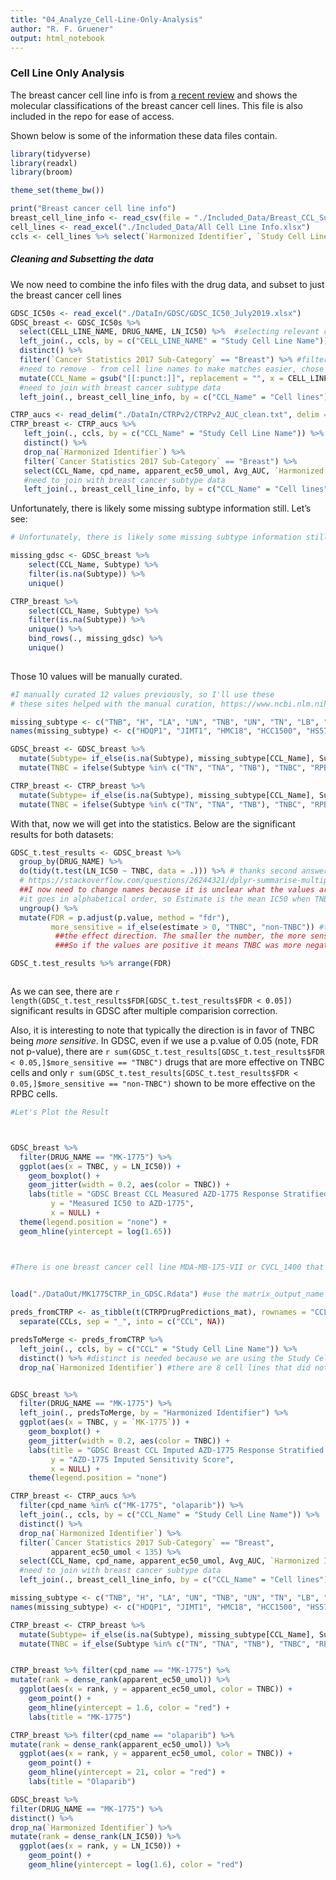 ```yaml
---
title: "04_Analyze_Cell-Line-Only-Analysis"
author: "R. F. Gruener"
output: html_notebook
---
```


### Cell Line Only Analysis

The breast cancer cell line info is from [a recent review](http://www.jcancer.org/v08p3131.htm) and shows the molecular classifications of the breast cancer cell lines. This file is also included in the repo for ease of access. 

Shown below is some of the information these data files contain. 

```r
library(tidyverse)
library(readxl)
library(broom)

theme_set(theme_bw())
```


```r
print("Breast cancer cell line info")
breast_cell_line_info <- read_csv(file = "./Included_Data/Breast_CCL_Subtypes.csv")
cell_lines <- read_excel("./Included_Data/All Cell Line Info.xlsx")
ccls <- cell_lines %>% select(`Harmonized Identifier`, `Study Cell Line Name`, `Cancer Statistics 2017 Sub-Category`)
```

##### Cleaning and Subsetting the data

We now need to combine the info files with the drug data, and subset to just the breast cancer cell lines

```r

GDSC_IC50s <- read_excel("./DataIn/GDSC/GDSC_IC50_July2019.xlsx")
GDSC_breast <- GDSC_IC50s %>% 
  select(CELL_LINE_NAME, DRUG_NAME, LN_IC50) %>%  #selecting relevant columns 
  left_join(., ccls, by = c("CELL_LINE_NAME" = "Study Cell Line Name")) %>% 
  distinct() %>% 
  filter(`Cancer Statistics 2017 Sub-Category` == "Breast") %>% #filter to breast cancers only
  #need to remove - from cell line names to make matches easier, chose to remove all punctuation as follows:
  mutate(CCL_Name = gsub("[[:punct:]]", replacement = "", x = CELL_LINE_NAME)) %>% 
  #need to join with breast cancer subtype data
  left_join(., breast_cell_line_info, by = c("CCL_Name" = "Cell lines"))

CTRP_aucs <- read_delim("./DataIn/CTRPv2/CTRPv2_AUC_clean.txt", delim = "\t")
CTRP_breast <- CTRP_aucs %>%
   left_join(., ccls, by = c("CCL_Name" = "Study Cell Line Name")) %>%
   distinct() %>%
   drop_na(`Harmonized Identifier`) %>%
   filter(`Cancer Statistics 2017 Sub-Category` == "Breast") %>%
   select(CCL_Name, cpd_name, apparent_ec50_umol, Avg_AUC, `Harmonized Identifier`) %>%  #selecting relevant columns
   #need to join with breast cancer subtype data
   left_join(., breast_cell_line_info, by = c("CCL_Name" = "Cell lines"))

```

Unfortunately, there is likely some missing subtype information still. Let's see:

``` r
# Unfortunately, there is likely some missing subtype information still. Let's see:

missing_gdsc <- GDSC_breast %>% 
    select(CCL_Name, Subtype) %>% 
    filter(is.na(Subtype)) %>% 
    unique() 

CTRP_breast %>% 
    select(CCL_Name, Subtype) %>% 
    filter(is.na(Subtype)) %>% 
    unique() %>% 
    bind_rows(., missing_gdsc) %>% 
    unique()
    

```

Those 10 values will be manually curated. 

```r
#I manually curated 12 values previously, so I'll use these 
# these sites helped with the manual curation, https://www.ncbi.nlm.nih.gov/pmc/articles/PMC3127435/, https://www.ncbi.nlm.nih.gov/pmc/articles/PMC5001206/

missing_subtype <- c("TNB", "H", "LA", "UN", "TNB", "UN", "TN", "LB", "TN", "H", "UN", "TNB") #"UN", unclassifiable, problematic cell lines with conflicting status claims in the literature
names(missing_subtype) <- c("HDQP1", "JIMT1", "HMC18", "HCC1500", "HS578T", "HCC1419", "COLO824", "EVSAT", "MRKnu1", "OCUBM", "YMB1E", "MB157")

GDSC_breast <- GDSC_breast %>% 
  mutate(Subtype= if_else(is.na(Subtype), missing_subtype[CCL_Name], Subtype)) %>% 
  mutate(TNBC = ifelse(Subtype %in% c("TN", "TNA", "TNB"), "TNBC", "RPBC"))

CTRP_breast <- CTRP_breast %>% 
  mutate(Subtype= if_else(is.na(Subtype), missing_subtype[CCL_Name], Subtype)) %>% 
  mutate(TNBC = ifelse(Subtype %in% c("TN", "TNA", "TNB"), "TNBC", "RPBC"))

```


With that, now we will get into the statistics. Below are the significant results for both datasets:

```r
GDSC_t.test_results <- GDSC_breast %>% 
  group_by(DRUG_NAME) %>% 
  do(tidy(t.test(LN_IC50 ~ TNBC, data = .))) %>% # thanks second answer here
  # https://stackoverflow.com/questions/26244321/dplyr-summarise-multiple-columns-using-t-test
  ##I now need to change names because it is unclear what the values are. 
  #it goes in alphabetical order, so Estimate is the mean IC50 when TNBC=="no" minus the mean of TNBC=="yes" 
  ungroup() %>% 
  mutate(FDR = p.adjust(p.value, method = "fdr"), 
         more_sensitive = if_else(estimate > 0, "TNBC", "non-TNBC")) #this summarizes 
          ##the effect direction. The smaller the number, the more sensitive the cell was to this drug
          ###So if the values are positive it means TNBC was more negative and thus more sensitive

GDSC_t.test_results %>% arrange(FDR)



```

As we can see, there are `r length(GDSC_t.test_results$FDR[GDSC_t.test_results$FDR < 0.05])` significant results in GDSC after multiple comparision correction. 

Also, it is interesting to note that typically the direction is in favor of TNBC being *more sensitive*. In GDSC, even if we  use a p.value of 0.05 (note, FDR not p-value), there are `r sum(GDSC_t.test_results[GDSC_t.test_results$FDR < 0.05,]$more_sensitive == "TNBC")` drugs that are more effective on TNBC cells and only `r sum(GDSC_t.test_results[GDSC_t.test_results$FDR < 0.05,]$more_sensitive == "non-TNBC")` shown to be more effective on the RPBC cells. 


```r
#Let's Plot the Result



GDSC_breast %>% 
  filter(DRUG_NAME == "MK-1775") %>% 
  ggplot(aes(x = TNBC, y = LN_IC50)) + 
    geom_boxplot() + 
    geom_jitter(width = 0.2, aes(color = TNBC)) +
    labs(title = "GDSC Breast CCL Measured AZD-1775 Response Stratified by TNBC Status", 
         y = "Measured IC50 to AZD-1775", 
         x = NULL) + 
  theme(legend.position = "none") + 
  geom_hline(yintercept = log(1.65))



#There is one breast cancer cell line MDA-MB-175-VII or CVCL_1400 that wasn't imputed on apparently. Perhaps that one is missing RNA-Seq Data
 

```



```r
load("./DataOut/MK1775CTRP_in_GDSC.Rdata") #use the matrix_output_name from IMputing Drug Response in GDSC

preds_fromCTRP <- as_tibble(t(CTRPDrugPredictions_mat), rownames = "CCLs") %>% 
  separate(CCLs, sep = "_", into = c("CCL", NA))

predsToMerge <- preds_fromCTRP %>% 
  left_join(., ccls, by = c("CCL" = "Study Cell Line Name")) %>% 
  distinct() %>% #distinct is needed because we are using the Study Cell Line Name which includes multiple studies, so the same name might be listed twice
  drop_na(`Harmonized Identifier`) #there are 8 cell lines that did not match with a Cellosaurus ID, which I am simply dropping for convenience


GDSC_breast %>% 
  filter(DRUG_NAME == "MK-1775") %>% 
  left_join(., predsToMerge, by = "Harmonized Identifier") %>% 
  ggplot(aes(x = TNBC, y = `MK-1775`)) + 
    geom_boxplot() + 
    geom_jitter(width = 0.2, aes(color = TNBC)) +
    labs(title = "GDSC Breast CCL Imputed AZD-1775 Response Stratified by TNBC Status" ,
         y = "AZD-1775 Imputed Sensitivity Score",
         x = NULL) + 
    theme(legend.position = "none")
```


```r
CTRP_breast <- CTRP_aucs %>%
  filter(cpd_name %in% c("MK-1775", "olaparib")) %>% 
  left_join(., ccls, by = c("CCL_Name" = "Study Cell Line Name")) %>%
  distinct() %>% 
  drop_na(`Harmonized Identifier`) %>% 
  filter(`Cancer Statistics 2017 Sub-Category` == "Breast", 
         apparent_ec50_umol < 135) %>%  
  select(CCL_Name, cpd_name, apparent_ec50_umol, Avg_AUC, `Harmonized Identifier`) %>%  #selecting relevant columns 
  #need to join with breast cancer subtype data
  left_join(., breast_cell_line_info, by = c("CCL_Name" = "Cell lines"))

missing_subtype <- c("TNB", "H", "LA", "UN", "TNB", "UN", "TN", "LB", "TN", "H", "UN", "TNB") #"UN", unclassifiable, problematic cell lines with conflicting status claims in the literature
names(missing_subtype) <- c("HDQP1", "JIMT1", "HMC18", "HCC1500", "HS578T", "HCC1419", "COLO824", "EVSAT", "MRKnu1", "OCUBM", "YMB1E", "MB157")

CTRP_breast <- CTRP_breast %>% 
  mutate(Subtype= if_else(is.na(Subtype), missing_subtype[CCL_Name], Subtype)) %>% 
  mutate(TNBC = if_else(Subtype %in% c("TN", "TNA", "TNB"), "TNBC", "RPBC"))


CTRP_breast %>% filter(cpd_name == "MK-1775") %>% 
mutate(rank = dense_rank(apparent_ec50_umol)) %>% 
  ggplot(aes(x = rank, y = apparent_ec50_umol, color = TNBC)) + 
    geom_point() + 
    geom_hline(yintercept = 1.6, color = "red") + 
    labs(title = "MK-1775")

CTRP_breast %>% filter(cpd_name == "olaparib") %>% 
mutate(rank = dense_rank(apparent_ec50_umol)) %>% 
  ggplot(aes(x = rank, y = apparent_ec50_umol, color = TNBC)) + 
    geom_point() + 
    geom_hline(yintercept = 21, color = "red") + 
    labs(title = "Olaparib")

```






```r
GDSC_breast %>%
filter(DRUG_NAME == "MK-1775") %>% 
distinct() %>% 
drop_na(`Harmonized Identifier`) %>% 
mutate(rank = dense_rank(LN_IC50)) %>% 
  ggplot(aes(x = rank, y = LN_IC50)) + 
    geom_point() + 
    geom_hline(yintercept = log(1.6), color = "red")
```





